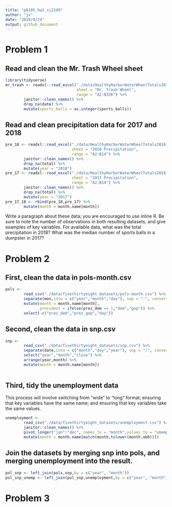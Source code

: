 ```yaml
---
title: "p8105_hw2_xj2249"
author: "jx"
date: "2019/9/24"
output: github_document
---
```


# Problem 1
## Read and clean the Mr. Trash Wheel sheet
```r
library(tidyverse)
mr_trash <- readxl::read_excel("./data/HealthyHarborWaterWheelTotals2018-7-28.xlsx", 
                               sheet = "Mr. Trash Wheel",
                               range = "A2:N336") %>% 
        janitor::clean_names() %>% 
        drop_na(date) %>% 
        mutate(sports_balls = as.integer(sports_balls))
```

## Read and clean precipitation data for 2017 and 2018
```r
pre_18 <- readxl::read_excel("./data/HealthyHarborWaterWheelTotals2018-7-28.xlsx", 
                             sheet = "2018 Precipitation",
                             range = "A2:B14") %>% 
        janitor::clean_names() %>% 
        drop_na(total) %>% 
        mutate(year = "2018")
pre_17 <- readxl::read_excel("./data/HealthyHarborWaterWheelTotals2018-7-28.xlsx", 
                             sheet = "2017 Precipitation",
                             range = "A2:B14") %>% 
        janitor::clean_names() %>% 
        drop_na(total) %>% 
        mutate(year = "2017")
pre_17_18 <- rbind(pre_18,pre_17) %>% 
        mutate(month = month.name[month])
```


Write a paragraph about these data; you are encouraged to use inline R. Be sure to note the number of observations in both resulting datasets, and give examples of key variables. For available data, what was the total precipitation in 2018? What was the median number of sports balls in a dumpster in 2017?


# Problem 2
## First, clean the data in pols-month.csv
```r
pols <- 
        read_csv("./data/fivethirtyeight_datasets/pols-month.csv") %>%
        separate(mon,into = c("year","month","day"), sep = "-", convert = TRUE) %>% 
        mutate(month = month.name[month],
               president = ifelse(prez_dem == 1,"dem","gop")) %>%
        select(-c("prez_dem","prez_gop","day"))

```

## Second, clean the data in snp.csv 
```r
snp <- 
        read_csv("./data/fivethirtyeight_datasets/snp.csv") %>%
        separate(date,into = c("month","day","year"), sep = "/", convert = TRUE) %>% 
        select("year","month","close") %>% 
        arrange(year,month) %>% 
        mutate(month = month.name[month])
        
```

## Third, tidy the unemployment data 
This process will involve switching from “wide” to “long” format; ensuring that key variables have the same name; and ensuring that key variables take the same values.
```r
unemployment <- 
        read_csv("./data/fivethirtyeight_datasets/unemployment.csv") %>%
        janitor::clean_names() %>% 
        pivot_longer("jan":"dec", names_to = "month",values_to = "umemployment_%") %>% 
        mutate(month = month.name[match(month,tolower(month.abb))])
```

## Join the datasets by merging snp into pols, and merging unemployment into the result.
```r
pol_snp <- left_join(pols,snp,by = c("year", "month"))
pol_snp_unemp <- left_join(pol_snp,unemployment,by = c("year", "month"))
```


# Problem 3
```r

```


